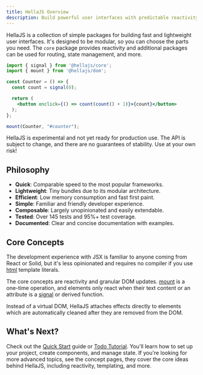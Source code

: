 ```yaml
---
title: HellaJS Overview
description: Build powerful user interfaces with predictable reactivity and JSX.
---
```




HellaJS is a collection of simple packages for building fast and lightweight user interfaces. It's designed to be modular, so you can choose the parts you need. The `core` package provides reactivity and additional packages can be used for routing, state management, and more.

``` jsx
import { signal } from '@hellajs/core';
import { mount } from '@hellajs/dom';

const Counter = () => {
  const count = signal(0);

  return (
    <button onclick={() => count(count() + 1)}>{count}</button>
  );
};

mount(Counter, "#counter");

```

<div class="mt-6">
  <Aside type="caution" title="Disclaimer">
    <p>
      HellaJS is experimental and not yet ready for production use. The API is subject to change, and there are no guarantees of stability. Use at your own risk!
    </p>
  </Aside>
</div>

## Philosophy

- **Quick**: Comparable speed to the most popular frameworks.
- **Lightweight**: Tiny bundles due to its modular architecture.
- **Efficient**: Low memory consumption and fast first paint.
- **Simple**: Familiar and friendly developer experience.
- **Composable**: Largely unopinionated and easily extendable.
- **Tested**: Over 145 tests and 95%+ test coverage.
- **Documented**: Clear and concise documentation with examples.


## Core Concepts

The development experience with JSX is familiar to anyone coming from React or Solid, but it's less opinionated and requires no compiler if you use [html](/packages/dom/html) template literals.

The core concepts are reactivity and granular DOM updates. [mount](/packages/dom/mount) is a one-time operation, and elements only react when their text content or an attribute is a [signal](/packages/core/signal) or derived function.

Instead of a virtual DOM, HellaJS attaches effects directly to elements which are automatically cleaned after they are removed from the DOM.

## What's Next?

Check out the [Quick Start](/learn/quick-start) guide or [Todo Tutorial](/learn/todo-tutorial). You'll learn how to set up your project, create components, and manage state. If you're looking for more advanced topics, see the concept pages, they cover the core ideas behind HellaJS, including reactivity, templating, and more.
